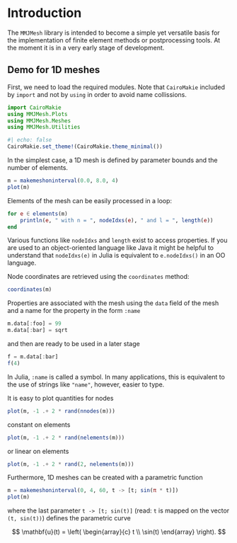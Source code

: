 # Introduction 

The `MMJMesh` library is intended to become a simple yet versatile basis for the implementation of finite element methods or postprocessing tools. At the moment it is in a very early stage of development.

## Demo for 1D meshes

First, we need to load the required modules. Note that `CairoMakie` included by `import` and not by `using` in order to avoid name collissions.

```julia
import CairoMakie
using MMJMesh.Plots
using MMJMesh.Meshes
using MMJMesh.Utilities
```

```julia
#| echo: false
CairoMakie.set_theme!(CairoMakie.theme_minimal())
```

In the simplest case, a 1D mesh is defined by parameter bounds and the number of elements. 

```julia
m = makemeshoninterval(0.0, 8.0, 4)
plot(m)
```

Elements of the mesh can be easily processed in a loop:

```julia
for e ∈ elements(m)
    println(e, " with n = ", nodeIdxs(e), " and l = ", length(e))
end
```

Various functions like `nodeIdxs` and `length` exist to access properties. If you are used to an object-oriented language like Java it might be helpful to understand that `nodeIdxs(e)` in Julia is equivalent to `e.nodeIdxs()` in an OO language.

Node coordinates are retrieved using the `coordinates` method:

```julia
coordinates(m)
```

Properties are associated with the mesh using the `data` field of the mesh and a name for the property in the form `:name`

```julia
m.data[:foo] = 99
m.data[:bar] = sqrt
```

and then are ready to be used in a later stage

```julia
f = m.data[:bar]
f(4)
```

In Julia, `:name` is called a symbol. In many applications, this is equivalent to the use of strings like `"name"`, however, easier to type.

It is easy to plot quantities for nodes

```julia
plot(m, -1 .+ 2 * rand(nnodes(m)))
```

constant on elements

```julia
plot(m, -1 .+ 2 * rand(nelements(m)))
```

or linear on elements

```julia
plot(m, -1 .+ 2 * rand(2, nelements(m)))
```

Furthermore, 1D meshes can be created with a parametric function

```julia
m = makemeshoninterval(0, 4, 60, t -> [t; sin(π * t)])
plot(m)
```

where the last parameter `t -> [t; sin(t)]` (read: `t` is mapped on the vector `(t, sin(t))`) defines the parametric curve

$$
    \mathbf{u}(t) =
    \left(
    \begin{array}{c}
        t
        \\ 
        \sin(t)
    \end{array}
    \right).
$$

